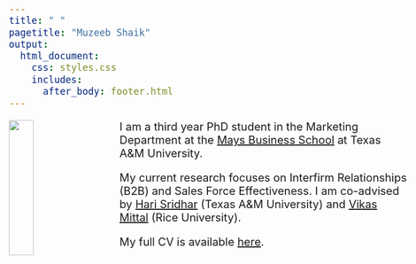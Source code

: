 ```yaml
---
title: " "
pagetitle: "Muzeeb Shaik"
output: 
  html_document:
    css: styles.css
    includes:
      after_body: footer.html
---
```

<style>
body {
  font-size: 20px;
}
</style>
<link rel="stylesheet" href="styles.css" type="text/css">

<img src="images/muzeeb.jpg" style="width:25%; height = 20%; border:5px white; margin-right: 20px" align="left">

I am a third year PhD student in the Marketing Department at the [Mays Business School](https://mays.tamu.edu/){target="_blank"} at Texas A&M University. 


My current research focuses on Interfirm Relationships (B2B) and Sales Force Effectiveness. I am co-advised by [Hari Sridhar](https://mays.tamu.edu/directory/shriharisridhar/){target="_blank"} (Texas A&M University) and [Vikas Mittal](https://business.rice.edu/person/vikas-mittal){target="_blank"} (Rice University). 


My full CV is available [here](files/Muzeeb_Shaik_CV_July_2020.pdf){target="_blank"}.

<br><br><br><br>
<br><br><br><br>



